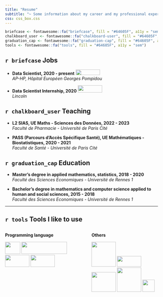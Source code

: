 ```yaml
---
title: "Resume"
subtitle: "~ Some information about my career and my professional experiences ~"
css: css_box.css
---
```


```r
briefcase <- fontawesome::fa("briefcase", fill = "#64605F", a11y = "sem")
chalkboard_user <- fontawesome::fa("chalkboard-user", fill = "#64605F", a11y = "sem")
graduation_cap <- fontawesome::fa("graduation-cap", fill = "#64605F", a11y = "sem")
tools <- fontawesome::fa("tools", fill = "#64605F", a11y = "sem")
```

## `r briefcase` Jobs

-   **Data Scientist, 2020 - present** ![](images/logo/jobs/logo_AP-HP.PNG){.space_logo width="80" height="18"}\
    \vspace{1.5cm} *AP-HP, Hôpital Européen Georges Pompidou*

-   **Data Scientist Internship, 2020** ![](images/logo/jobs/lincoln-logo-lightup-blue.png){.space_logo width="80" height="24"}\
    \vspace{1.5cm} *Lincoln*

## `r chalkboard_user` Teaching

-   **L2 SIAS, UE Maths - Sciences des Données, 2022 - 2023**\
    \vspace{1.5cm} *Faculté de Pharmacie - Université de Paris Cité*

-   **PASS (Parcours d'Accès Spécifique Santé), UE Mathématiques - Biostatistiques, 2020 - 2021**\
    \vspace{1.5cm} *Faculté de Santé - Université de Paris Cité*

## `r graduation_cap` Education

-   **Master's degree in applied mathematics, statistics, 2018 - 2020**\
    \vspace{1.5cm} *Faculté des Sciences Economiques - Université de Rennes 1*

-   **Bachelor's degree in mathematics and computer science applied to human and social sciences, 2015 - 2018**\
    \vspace{1.5cm} *Faculté des Sciences Economiques - Université de Rennes 1*

------------------------------------------------------------------------

## `r tools` Tools I like to use

::: columns
::: {.column .infobox width="45%"}
**Programming language**

![](images/logo/tools/r.png){.space_logo width="50" height="40"} ![](images/logo/tools/python.png){.space_logo width="150" height="40"} ![](images/logo/tools/sql.png){.space_logo width="80" height="40"} ![](images/logo/tools/html%20css.png){.space_logo width="80" height="40"}
:::

::: {.column width="5%"}
:::

::: {.column .infobox width="45%"}
**Others**

![](images/logo/tools/shiny.png){.space_logo width="80" height="82"} ![](images/logo/tools/git.png){.space_logo width="80" height="35"} ![](images/logo/tools/docker.png){.space_logo width="80" height="65"} ![](images/logo/tools/singularity.png){.space_logo width="80" height="80"} ![](images/logo/tools/github_actions.png){.space_logo width="40" height="40"}
:::
:::
